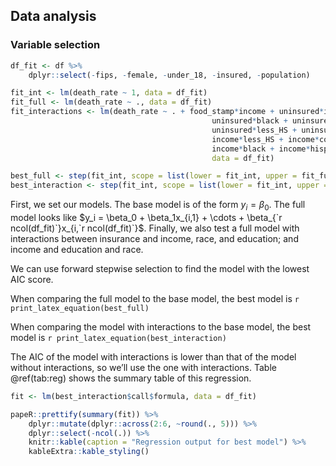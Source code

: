 ## Data analysis

### Variable selection

```r
df_fit <- df %>% 
	dplyr::select(-fips, -female, -under_18, -insured, -population)

fit_int <- lm(death_rate ~ 1, data = df_fit)
fit_full <- lm(death_rate ~ ., data = df_fit)
fit_interactions <- lm(death_rate ~ . + food_stamp*income + uninsured*income +
											 uninsured*black + uninsured*hispanic + uninsured*white + uninsured*asian +
											 uninsured*less_HS + uninsured*complete_HS + uninsured*some_college + uninsured*college +
											 income*less_HS + income*complete_HS + income*some_college + income*college +
											 income*black + income*hispanic + income*white + income*asian,
											 data = df_fit)

best_full <- step(fit_int, scope = list(lower = fit_int, upper = fit_full), direction = "forward", trace = 0)
best_interaction <- step(fit_int, scope = list(lower = fit_int, upper = fit_interactions), direction = "forward", trace = 0)
```

First, we set our models. The base model is of the form $y_i = \beta_0$. The full model looks like $y_i = \beta_0 + \beta_1x_{i,1} + \cdots + \beta_{`r ncol(df_fit)`}x_{i,`r ncol(df_fit)`}$. Finally, we also test a full model with interactions between insurance and income, race, and education; and income and education and race.

We can use forward stepwise selection to find the model with the lowest $\mathrm{AIC}$ score.

When comparing the full model to the base model, the best model is `r print_latex_equation(best_full)`

When comparing the model with interactions to the base model, the best model is `r print_latex_equation(best_interaction)`

The $\mathrm{AIC}$ of the model with interactions is lower than that of the model without interactions, so we'll use the one with interactions. Table \@ref(tab:reg) shows the summary table of this regression.

```r
fit <- lm(best_interaction$call$formula, data = df_fit)

papeR::prettify(summary(fit)) %>% 
	dplyr::mutate(dplyr::across(2:6, ~round(., 5))) %>% 
	dplyr::select(-ncol(.)) %>% 
	knitr::kable(caption = "Regression output for best model") %>% 
	kableExtra::kable_styling()
```



